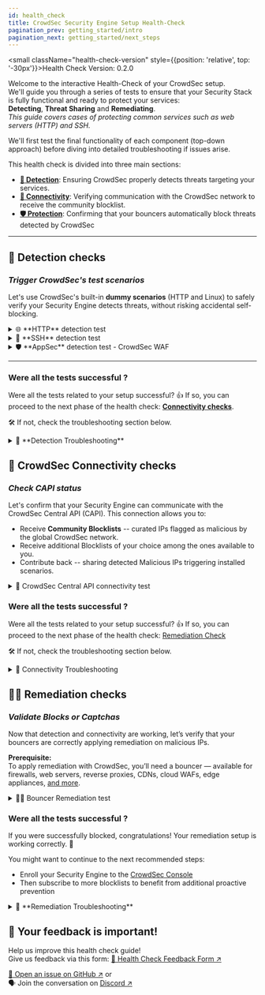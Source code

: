 ```yaml
---
id: health_check
title: CrowdSec Security Engine Setup Health-Check
pagination_prev: getting_started/intro
pagination_next: getting_started/next_steps
---
```



<small className="health-check-version" style={{position: 'relative', top: '-30px'}}>Health Check Version: 0.2.0</small>

Welcome to the interactive Health-Check of your CrowdSec setup.  
We'll guide you through a series of tests to ensure that your Security Stack is fully functional and ready to protect your services:  
**Detecting**, **Threat Sharing** and **Remediating**.  
*This guide covers cases of protecting common services such as web servers (HTTP) and SSH.*   

We'll first test the final functionality of each component (top-down approach) before diving into detailed troubleshooting if issues arise.

This health check is divided into three main sections:
- [**📡 Detection**](#-detection-checks): Ensuring CrowdSec properly detects threats targeting your services.
- [**🔗 Connectivity**](#-crowdsec-connectivity-checks): Verifying communication with the CrowdSec network to receive the community blocklist.
- [**🛡️ Protection**](#-remediation-checks): Confirming that your bouncers automatically block threats detected by CrowdSec

* * *

## 📡 Detection checks

### *Trigger CrowdSec's test scenarios*  

Let's use CrowdSec's built-in **dummy scenarios** (HTTP and Linux) to safely verify your Security Engine detects threats, without risking accidental self-blocking.

<details>
  <summary>🌐 **HTTP** detection test</summary>
  
We'll trigger the dummy scenario `crowdsecurity/http-generic-test` by accessing a **probe path** on your web server.

1️⃣ Access your service URL with this path: `/crowdsec-test-NtktlJHV4TfBSK3wvlhiOBnl`
<CodeBlock className="language-bash">curl -I https://\<your-service-url\>/crowdsec-test-NtktlJHV4TfBSK3wvlhiOBnl</CodeBlock>

2️⃣ Confirm the alert has triggered for the scenario `crowdsecurity/http-generic-test`

<Tabs groupId="deployment">
  <TabItem value="host" label="On Host" default>
    <CodeBlock className="language-bash">sudo cscli alerts list | grep crowdsecurity/http-generic-test</CodeBlock>
  </TabItem>
  <TabItem value="docker" label="Docker">
    <CodeBlock className="language-bash">docker exec crowdsec cscli alerts list | grep crowdsecurity/http-generic-test</CodeBlock>
  </TabItem>
  <TabItem value="kubernetes" label="Kubernetes">
    <CodeBlock className="language-bash">kubectl exec -n crowdsec -it $(kubectl get pods -n crowdsec -l k8s-app=crowdsec -l type=lapi -o name) -- cscli alerts list | grep crowdsecurity/http-generic-test</CodeBlock>
  </TabItem>
</Tabs>

**Notes:**  
- Requests from private IP addresses won't trigger alerts (private IPs are whitelisted by default).
  - You can also test via a browser if easier, especially from another device.
- This scenario can be triggered again only after a 5-minutes delay.
</details>

<details>
    <summary>🔐 **SSH** detection test</summary>

We'll trigger the dummy scenario `crowdsecurity/ssh-generic-test` by attempting an SSH login with a specific username.

1️⃣ Attempt SSH login using this username: `crowdsec-test-NtktlJHV4TfBSK3wvlhiOBnl`.
<CodeBlock className="language-bash">ssh crowdsec-test-NtktlJHV4TfBSK3wvlhiOBnl@\<your-server-ip\></CodeBlock>

2️⃣ Confirm the alert has triggered for the scenario `crowdsecurity/ssh-generic-test`

<Tabs groupId="deployment">
  <TabItem value="host" label="On Host" default>
    <CodeBlock className="language-bash">sudo cscli alerts list | grep crowdsecurity/ssh-generic-test</CodeBlock>
  </TabItem>
  <TabItem value="docker" label="Docker">
    <CodeBlock className="language-bash">docker exec crowdsec cscli alerts list | grep crowdsecurity/ssh-generic-test</CodeBlock>
  </TabItem>
  <TabItem value="kubernetes" label="Kubernetes">
    It's uncommon to have to deal with this scenario in Kubernetes, but if you do:
    <CodeBlock className="language-bash">kubectl exec -n crowdsec -it $(kubectl get pods -n crowdsec -l k8s-app=crowdsec -l type=lapi -o name) -- cscli alerts list | grep crowdsecurity/ssh-generic-test</CodeBlock>
  </TabItem>
</Tabs>

**Notes:** 
- This scenario can only be triggered again after a 5-minutes delay. 
</details>

<details>
    <summary>🛡️ **AppSec** detection test - CrowdSec WAF </summary>

If you've enabled an AppSec-capable bouncer with CrowdSec WAF with the [Virtual Patching collection](https://app.crowdsec.net/hub/author/crowdsecurity/collections/appsec-virtual-patching), you can trigger the `crowdsecurity/appsec-generic-test` dummy scenario.  
It would have triggered along with the HTTP detection test, but it is worth mentioning here as well.  

We'll trigger the dummy scenario `crowdsecurity/appsec-generic-test` by accessing a **probe path** on your web server.

1️⃣ Access your service URL with this path: `/crowdsec-test-NtktlJHV4TfBSK3wvlhiOBnl`
<CodeBlock className="language-bash">curl -I https://\<your-service-url\>/crowdsec-test-NtktlJHV4TfBSK3wvlhiOBnl</CodeBlock>

2️⃣ Confirm the alert has triggered for the scenario `crowdsecurity/appsec-generic-test`

<Tabs groupId="deployment">
  <TabItem value="host" label="On Host" default>
    <CodeBlock className="language-bash">sudo cscli alerts list | grep crowdsecurity/appsec-generic-test</CodeBlock>
  </TabItem>
  <TabItem value="docker" label="Docker">
    <CodeBlock className="language-bash">docker exec crowdsec cscli alerts list | grep crowdsecurity/appsec-generic-test</CodeBlock>
  </TabItem>
  <TabItem value="kubernetes" label="Kubernetes">
    <CodeBlock className="language-bash">kubectl exec -n crowdsec -it $(kubectl get pods -n crowdsec -l k8s-app=crowdsec -l type=lapi -o name) -- cscli alerts list | grep crowdsecurity/appsec-generic-test</CodeBlock>
  </TabItem>
</Tabs>

**Notes:**
- This scenario can only be triggered again after a 1-minute delay. 
</details>

* * *

### Were all the tests successful ?

Were all the tests related to your setup successful? 
👍 If so, you can proceed to the next phase of the health check: [**Connectivity checks**](#-crowdsec-connectivity-checks).  

🛠️ If not, check the troubleshooting section below.

<details>
    <summary>🐞 **Detection Troubleshooting**</summary>

  **No alert triggered? Let's find out why.**   

  If you installed CrowdSec on the same **host** as the service you're protecting, it should have auto-detected it and installed the right collections of parsers and scenarios.
  However, if you're using *custom log paths*, *unusual log formats*, or running in *Docker/Kubernetes*, you might need to configure some things manually.  
  
 **This section will help you pinpoint the issue and walk you through how to fix it.**  

  <details>
      <summary>📄 Are your logs being properly read and parsed?</summary>

  CrowdSec needs to know what logs to read and how to interpret them.  
  This is handled by the acquisition configuration (log sources) and parsing (how to read them).
  Multiple log sources can be defined in the acquisition(s) configuration files and they support diverse datasources (files, syslog, etc.).
  For more details you can refer to the [datasources documentation](https://doc.crowdsec.net/docs/next/log_processor/data_sources/intro).  

  We'll look at the security engine **metrics** to see if logs are **being read** and if what's read is **parsed correctly**.
  We'll do that using the `cscli metrics` command:

<Tabs groupId="deployment">
  <TabItem value="host" label="On Host" default>
    <CodeBlock className="language-bash">sudo cscli metrics show acquisition parsers</CodeBlock>
  </TabItem>
  <TabItem value="docker" label="Docker">
    <CodeBlock className="language-bash">docker exec crowdsec cscli metrics show acquisition parsers</CodeBlock>
  </TabItem>
  <TabItem value="kubernetes" label="Kubernetes">
    <CodeBlock className="language-bash">
     for i in $(kubectl get pods -n crowdsec -l k8s-app=crowdsec -l type=agent -o name); do kubectl exec -n crowdsec -it $i -- cscli metrics show acquisition parsers; done
    </CodeBlock>
  </TabItem>
</Tabs>

  Under **Acquisition Metrics** you should see:
  - The source name of the log files or streams that have been read and the number of lines read and parsed for each of them.
    - If you don't see any sources or some you have configured are missing, it means that the acquisition configuration is not properly set up. 
    - A non zero number of "Lines parsed" is expected for each source, proving that the appropriate parser was found and used.
  
  Under The **Parsers Metrics** you have the details of the parsers used.

  🚨 If this check fails, don’t worry -- the results will point you to the right area to troubleshoot:  
  
  :::warning
      🐞 If this command fails entirely, go to the [**CrowdSec Service Troubleshooting section**](#troubleshooting_service)
  :::
  :::warning
      🐞 If your acquisition sources don't appear, check the [**Acquisition Troubleshooting section**](#troubleshooting_acquisition)
  :::
  :::warning
    🐞 If parsing fails, check the [**Collection Troubleshooting section****](#troubleshooting_collection)
  :::

  </details>

  <details id="troubleshooting_acquisition">
      <summary>📥 Acquisition Troubleshooting -- Are your logs properly declared as datasources</summary>

  CrowdSec needs to know where to **read your logs**. The configuration varies by deployment method:

<Tabs groupId="deployment">
  <TabItem value="host" label="On Host" default>

  The **acquisition configuration** is usually found in `acquis.yaml` or in files under `acquis.d/` inside the CrowdSec config directory.
  On Debian-like OS it is typically located in `/etc/crowdsec/`.

  **To troubleshoot:**
  - The detailed doc about the acquisition configuration can be found [here](https://doc.crowdsec.net/docs/next/log_processor/acquisition/intro).
  - Check your acquisition files exist and that the datasources are properly setup.
  - 💡 Hint:
    - The hub page of the collection you installed provides an example of the acquisition configuration file to create.
    - For example:
      - The [NGINX collection hub page ↗️](https://app.crowdsec.net/hub/author/crowdsecurity/collections/nginx)
      - Or the [SSHD collection hub page ↗️](https://app.crowdsec.net/hub/author/crowdsecurity/collections/sshd) (that is contained in the Linux Collection).
  - Make sure that the **type** declared matches the **parser** expected to be used: nginx, apache, syslog, etc.

  </TabItem>
  <TabItem value="docker" label="Docker">

  In Docker, logs must be accessible to the container through volumes.

  **Common issues:**
  - **Missing volume mounts** & **Shared log volumes**: Ensure log directories are mounted in your container and available in multi-container setup.  
  Example if your service logs are in `/var/log` on the host or in a `logs` shared volume:
    ```yaml
    volumes:
      - /var/log:/var/log:ro  # Example for mounting logs as read-only
      - logs:/logs:ro   # Example for shared log volume between containers
    ```
  - **Acquisition configuration**: Your `acquis.yaml` or `acquis.d/*.yaml` files should reference paths inside the container.
  - **Log file permissions**: CrowdSec container user must have read access to log files.

  **To check your acquisition config:**
  ```bash
  docker exec crowdsec cat /etc/crowdsec/acquis.yaml # or acquis.d/*.yaml
  ```

  </TabItem>
  <TabItem value="kubernetes" label="Kubernetes">

  In Kubernetes, CrowdSec reads logs from `/var/log/containers` which is mounted into pods by the helm chart.

  **Configuration is done in your Helm values file:**
  ```yaml
  agent:
    acquisition:
      - namespace: your-namespace
        podName: your-pod-*
        program: nginx  # Reference used by the FILTER function of your installed parsers
  ```

  **Common issues:**
  - **Wrong namespace or pod names**: Verify pods exist with `kubectl get pods -n <namespace>`
  - **Incorrect program name**: The `program` field must match the FILTER of your installed parser (nginx, traefik, apache, etc.)
  - **Container runtime mismatch**: Set `container_runtime: containerd` or `container_runtime: docker` in values.yaml

  **Note:** Unlike standalone deployments, you use `program:` instead of `type:` in Kubernetes acquisitions.

  </TabItem>
</Tabs>

  </details>

  <details id="troubleshooting_collection">
      <summary>📦 Collection Troubleshooting -- Are the right parsers and scenarios installed?</summary>

  CrowdSec, via its [**Hub** ↗️](https://app.crowdsec.net/hub/collections) uses collections to package correct parsers and detection scenarios for your services.

<Tabs groupId="deployment">
  <TabItem value="host" label="On Host" default>

  On regular **host** installations, CrowdSec usually detects your services (like nginx or ssh) and installs the appropriate collections automatically.

  **🔍 To check what's currently installed:**
  ```bash
  sudo cscli collections list
  ```

  You can also list individual parsers and scenarios with:
  ```bash
  sudo cscli parsers list
  sudo cscli scenarios list
  ```

  - Look for entries related to your service (e.g., nginx, apache, ssh).
  - If they're listed, the right collection is likely installed.

  **📥 Install missing collections:**
  1. Visit the [CrowdSec Hub ↗️](https://hub.crowdsec.net/) and search for a collection matching your service
  2. Install with:
     ```bash
     sudo cscli collections install crowdsecurity/nginx
     sudo systemctl reload crowdsec
     ```

  </TabItem>
  <TabItem value="docker" label="Docker">

  In Docker, collections must be installed via the `COLLECTIONS` environment variable.

  **🔍 To check what's currently installed:**
  ```bash
  docker exec crowdsec cscli collections list
  ```

  **📥 Install collections:**

  ```yaml
  environment:
    COLLECTIONS: "crowdsecurity/nginx crowdsecurity/linux"
  ```
  Then **restart the container**.

  </TabItem>
  <TabItem value="kubernetes" label="Kubernetes">

  In Kubernetes, collections must be specified in your Helm values file.

  **🔍 To check what's currently installed:**
  ```bash
  for i in $(kubectl get pods -n crowdsec -l k8s-app=crowdsec -l type=agent -o name); do kubectl exec -n crowdsec -it $i -- cscli collections list; done
  ```

  **📥 Install collections:**

  Add to your `values.yaml`:
  ```yaml
  agent:
    env:
      - name: COLLECTIONS
        value: "crowdsecurity/traefik crowdsecurity/nginx"
  ```

  Then upgrade your Helm release:
  ```bash
  helm upgrade crowdsec crowdsec/crowdsec -n crowdsec -f values.yaml
  ```

  </TabItem>
</Tabs>

  **⚠️ Log format mismatch:**
  - If your logs don't follow the expected format (e.g., they've been customized), CrowdSec might not parse them properly.
  - You can find more information on how to create your own parsers in the [CrowdSec documentation](https://doc.crowdsec.net/docs/next/log_processor/parsers/format).

  </details>

  <details id="troubleshooting_service">
      <summary>⚙️ CrowdSec Service Troubleshooting -- is the CrowdSec service running?</summary>

<Tabs groupId="deployment">
  <TabItem value="host" label="On Host" default>

  Let's check if the CrowdSec service is active:
  ```bash
  sudo systemctl status crowdsec
  ```
  - ☑️ You should see: "**active (running)**"

  **If the service is not running:**
  ```bash
  sudo systemctl start crowdsec
  sudo systemctl enable crowdsec  # Ensure it starts on boot
  ```

  **Check logs for errors:**
  ```bash
  # Start by checking crowdsec logs
  less /var/log/crowdsec.log

  # Eventually check systemd journal logs
  sudo journalctl -u crowdsec -n 50
  ```

  **Common issues:**
  - Misconfiguration in `/etc/crowdsec/config.yaml`
  - Port conflicts (default: 8080 for LAPI, 6060 for metrics)
  - Insufficient permissions to access log files
  - Acquisition files format errors

  </TabItem>
  <TabItem value="docker" label="Docker">

  Check if the container is running:
  ```bash
  docker ps | grep crowdsec
  ```

  **If not running, check container logs:**
  ```bash
  docker logs crowdsec
  ```

  **Make sure your container starts without error**

  **Common issues:**
  - **Volume mount errors**: Ensure `/etc/crowdsec/` and `/var/lib/crowdsec/data/` are properly mounted
  - **Missing data volume**: Since v1.7.0, `/var/lib/crowdsec/data/` must be persisted
  - **Port conflicts**: Check if 8080 is available on host
  - **Log access**: Ensure log volumes are correctly mounted and readable
  - **Environment variables**: Verify `COLLECTIONS` and other env vars are set correctly

  **Check container status:**
  ```bash
  docker inspect crowdsec
  ```

  </TabItem>
  <TabItem value="kubernetes" label="Kubernetes">

  Check if pods are running:
  ```bash
  kubectl get pods -n crowdsec
  ```

  You should see LAPI and agent pods in `Running` status.

  **Check pod logs:**
  ```bash
  # LAPI logs
  kubectl logs -n crowdsec -l k8s-app=crowdsec -l type=lapi

  # Agent logs
  kubectl logs -n crowdsec -l k8s-app=crowdsec -l type=agent
  ```

  **Describe pod for more details:**
  ```bash
  kubectl describe pod -n crowdsec <pod-name>
  ```

  **Common issues:**
  - **ConfigMap errors**: Verify configuration is valid
    ```bash
    kubectl get configmap -n crowdsec
    ```
  - **Resource limits**: Check if pods have sufficient CPU/memory
  - **Network policies**: Ensure pods can communicate with each other
  - **PVC issues**: If using persistent volumes, ensure PVCs are bound
    ```bash
    kubectl get pvc -n crowdsec
    ```
  - **Image pull errors**: Check if the CrowdSec image is accessible, could happen if you have registry conflicts

  **Upgrade your Helm**
  ```bash
  helm upgrade crowdsec crowdsec/crowdsec -n crowdsec -f values.yaml
  ```

  </TabItem>
</Tabs>

  </details>
</details>

## 🔌 CrowdSec Connectivity checks

### *Check CAPI status*

Let's confirm that your Security Engine can communicate with the CrowdSec Central API (CAPI).
This connection allows you to:
- Receive **Community Blocklists** -- curated IPs flagged as malicious by the global CrowdSec network.
- Receive additional Blocklists of your choice among the ones available to you.
- Contribute back -- sharing detected Malicious IPs triggering installed scenarios.

<details>
  <summary>🔌 CrowdSec Central API connectivity test</summary>

  Check your CAPI connection status:

<Tabs groupId="deployment">
  <TabItem value="host" label="On Host" default>
    <CodeBlock className="language-bash">sudo cscli capi status</CodeBlock>
  </TabItem>
  <TabItem value="docker" label="Docker">
    <CodeBlock className="language-bash">docker exec crowdsec cscli capi status</CodeBlock>
  </TabItem>
  <TabItem value="kubernetes" label="Kubernetes">
    <CodeBlock className="language-bash">kubectl exec -n crowdsec -it $(kubectl get pods -n crowdsec -l k8s-app=crowdsec -l type=lapi -o name) -- cscli capi status</CodeBlock>
  </TabItem>
</Tabs>

  ☑️ You should see: `INFO You can successfully interact with Central API (CAPI)`

  **Notes:**
  - On a fresh install, credentials might need to be registered (see troubleshooting below).
  - The output also shows information about the connectivity config file path and enrollment status with CrowdSec Console.
</details>

### Were all the tests successful ?

Were all the tests related to your setup successful? 
👍 If so, you can proceed to the next phase of the health check: [Remediation Check](#-remediation-checks)

🛠️ If not, check the troubleshooting section below.

<details>
  <summary>🐞 Connectivity Troubleshooting</summary>

  If the CAPI status check fails, here are the most common issues and solutions:

<Tabs groupId="deployment">
  <TabItem value="host" label="On Host" default>

  **Common issues:**
  - **Missing credentials**: If `online_api_credentials.yaml` is missing:
    ```bash
    sudo cscli capi register
    sudo systemctl reload crowdsec
    ```
  - **Firewall blocking**: Ensure outbound network access (API endpoints, blocklists, etc.). See [Network Management](https://docs.crowdsec.net/docs/next/configuration/network_management/) for full requirements
  - **DNS issues**: Verify DNS resolution works:
    ```bash
    nslookup api.crowdsec.net
    ```
  - **Proxy configuration**: If behind a proxy, configure in `/etc/crowdsec/config.yaml`

  </TabItem>
  <TabItem value="docker" label="Docker">

  **Common issues:**
  - **No internet from container**: Ensure container can reach external networks
    ```bash
    docker exec crowdsec ping -c 3 api.crowdsec.net
    ```
  - **Missing credentials**: Register if credentials are missing:
    ```bash
    docker exec crowdsec cscli capi register
    docker restart crowdsec
    ```
  - **Volume not persisted**: Ensure `/etc/crowdsec/` volume persists the credentials file
  - **Network mode**: If using custom networks, verify routing and DNS
  - **Proxy issues**: Set `HTTP_PROXY` and `HTTPS_PROXY` environment variables if needed

  </TabItem>
  <TabItem value="kubernetes" label="Kubernetes">

  **Common issues:**
  - **No external connectivity**: Test from pod:
    ```bash
    kubectl exec -n crowdsec -it $(kubectl get pods -n crowdsec -l k8s-app=crowdsec -l type=lapi -o name) -- ping -c 3 api.crowdsec.net
    ```
  - **NetworkPolicy blocking**: Check if NetworkPolicies allow egress to api.crowdsec.net
  - **DNS issues**: Verify CoreDNS is working correctly
  - **Proxy configuration**: Configure proxy via environment variables in values.yaml:
    ```yaml
    lapi:
      env:
        - name: HTTP_PROXY
          value: "http://proxy:8080"
        - name: HTTPS_PROXY
          value: "http://proxy:8080"
    ```
  - **PVC not bound**: If credentials aren't persisting, check PVC status
  - **Enrollment key**: If using console enrollment, verify `ENROLL_KEY` is set correctly in values.yaml

  </TabItem>
</Tabs>

</details>

## ✋🏻 Remediation checks

### *Validate Blocks or Captchas* 

Now that detection and connectivity are working, let’s verify that your bouncers are correctly applying remediation on malicious IPs.  

**Prerequisite:**  
To apply remediation with CrowdSec, you’ll need a bouncer — available for firewalls, web servers, reverse proxies, CDNs, cloud WAFs, edge appliances, [and more](https://doc.crowdsec.net/u/bouncers/intro).  

<details>
  <summary>✋🏻 Bouncer Remediation test</summary>

This test involves manually creating a **decision** against a public IP of one of your devices for a very short period (1 minute).  

:::danger 
BE CAREFUL -- Risk of Self-Lockout  
This procedure will temporarily block your access to the services protected by your bouncer.  
Make sure to properly follow the instructions to set the TTL to a low expiration time (1 minute). 
OR do it from a device with a different public IP address than the client you're using to setup CrowdSec.
:::

1️⃣ Find your public IP:
<CodeBlock className="language-bash">curl api.ipify.org</CodeBlock>

2️⃣ Add a ban decision for your IP (valid for 1 minute):

<Tabs groupId="deployment">
  <TabItem value="host" label="On Host" default>
    <CodeBlock className="language-bash">sudo cscli decisions add --ip \<your-public-ip\> --duration 1m --reason "CrowdSec remediation test"</CodeBlock>
  </TabItem>
  <TabItem value="docker" label="Docker">
    <CodeBlock className="language-bash">docker exec crowdsec cscli decisions add --ip \<your-public-ip\> --duration 1m --reason "CrowdSec remediation test"</CodeBlock>
  </TabItem>
  <TabItem value="kubernetes" label="Kubernetes">
    <CodeBlock className="language-bash">kubectl exec -n crowdsec -it $(kubectl get pods -n crowdsec -l k8s-app=crowdsec -l type=lapi -o name) -- cscli decisions add --ip \<your-public-ip\> --duration 1m --reason "CrowdSec remediation test"</CodeBlock>
  </TabItem>
</Tabs>

⏳ *Wait a few seconds to ensure the decision is processed by the bouncer.*  
3️⃣ Try accessing your service (e.g. website, API). from the same public IP address.
  ➡️ You should be blocked by the bouncer. returning a forbidden response (HTTP 403) or a captcha challenge.

4️⃣ Wait for 1 minute, then check the decisions list to see if the decision has been removed

</details>

### Were all the tests successful ?

If you were successfully blocked, congratulations! Your remediation setup is working correctly. 🎉  

You might want to continue to the next recommended steps:
- Enroll your Security Engine to the [CrowdSec Console](/u/getting_started/post_installation/console/)
- Then subscribe to more blocklists to benefit from additional proactive prevention

<details>
    <summary>🐞 **Remediation Troubleshooting**</summary>

  Before diving into troubleshooting, remember that a remediation components (AKA **bouncer**) is a separate component that connects to the Security Engine and regularly pulls decisions (like bans or captchas) to apply them at its level (firewall, web server, etc.). If remediation isn’t working, it’s often due to issues in this communication loop.  
  You can find more information about bouncers in the [Bouncers documentation](https://doc.crowdsec.net/docs/next/bouncers/intro).
  The full list of available bouncers is available on the [CrowdSec Hub ↗️](https://app.crowdsec.net/hub/remediation-components).

  <details>
    <summary>Is your Bouncer Installed and Connected to your Security engine</summary>

<Tabs groupId="deployment">
  <TabItem value="host" label="On Host" default>

  **Check bouncers linked to your Security Engine:**
  ```bash
  sudo cscli bouncers list
  ```

  **You should see:**
  - The bouncer name
  - A ✓ in the valid column indicating proper registration
  - A recent `Last API pull` timestamp

  **Common issues:**
  - **Bouncer not valid or not pulling**: Check authentication in bouncer config file
  - **Bouncer not listed**: Register it:
    ```bash
    sudo cscli bouncers add my-bouncer-name
    ```
    Copy the token and add it to your bouncer's configuration, then restart the bouncer service.

  - **Bouncer on different machine**: Ensure it can reach the LAPI endpoint (default: `http://crowdsec-server:8080`)
  - **Firewall blocking**: Verify port 8080 is accessible from bouncer machine

  </TabItem>
  <TabItem value="docker" label="Docker">

  **Check bouncers linked to your Security Engine:**
  ```bash
  docker exec crowdsec cscli bouncers list
  ```

  **Common issues:**
  - **Bouncer in separate container**: Ensure containers are on the same Docker network
  - **LAPI URL**: Bouncer config should point to `http://crowdsec:8080` (using container name)
  - **Register bouncer**: You can pre-create bouncer keys using environment variables:
    ```yaml
    environment:
      BOUNCER_KEY_mybouncer: "my-secret-api-key"
    ```
  - **Network connectivity**: Test from bouncer container:
    ```bash
    docker exec my-bouncer ping crowdsec
    ```

  </TabItem>
  <TabItem value="kubernetes" label="Kubernetes">

  **Check bouncers linked to your Security Engine:**
  ```bash
  kubectl exec -n crowdsec -it $(kubectl get pods -n crowdsec -l k8s-app=crowdsec -l type=lapi -o name) -- cscli bouncers list
  ```

  **Common issues:**
  - **Service discovery**: Bouncer should connect to `http://crowdsec-service.crowdsec.svc.cluster.local:8080`
  - **Register bouncer**:
    ```bash
    # Generate API key with a tool of your choice
    # Then fill the values.yaml accordingly to dictates the bouncer name and api key use for this communication with LAPI
    # values.yaml
    lapi:
      env:
        - name: BOUNCER_KEY_<bouncer-name>
          value: "api-key-you-want-this-bouncer-to-use"
    ```
  - **Network policies**: Ensure bouncer namespace can reach crowdsec namespace
  - **Service accessibility**: Verify the LAPI, named `crowdsec-service` is accessible:
    ```bash
    kubectl get svc -n crowdsec crowdsec-service
    ```

  **For Ingress Nginx bouncer:**
  - Ensure the bouncer has the correct LAPI URL in its ConfigMap
  - Check bouncer logs for connection errors:
    ```bash
    kubectl logs -n ingress-nginx -l app.kubernetes.io/component=controller
    ```

  </TabItem>
</Tabs>

  </details>
</details>

## 💬 Your feedback is important!

Help us improve this health check guide!  
Give us feedback via this form: [📝 Health Check Feedback Form ↗️](https://forms.gle/DJboC7oisjmA8qt78)  

[📨 Open an issue on GitHub ↗️](https://github.com/crowdsecurity/crowdsec-docs/issues/new) or  
🗣️ Join the conversation on [Discord ↗️](https://discord.gg/wGN7ShmEE8)